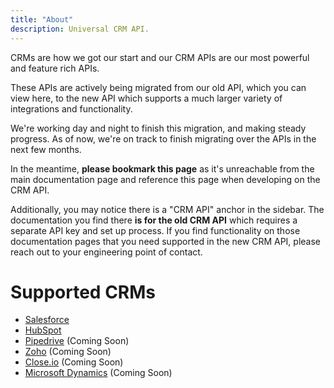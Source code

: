 ```yaml
---
title: "About"
description: Universal CRM API.
---
```


CRMs are how we got our start and our CRM APIs are our most powerful and feature rich APIs.

These APIs are actively being migrated from our old API, which you can view here, to the new API which supports a much larger variety of integrations and functionality.

We're working day and night to finish this migration, and making steady progress. As of now, we're on track to finish migrating over the APIs in the next few months.

In the meantime, **please bookmark this page** as it's unreachable from the main documentation page and reference this page when developing on the CRM API.

Additionally, you may notice there is a "CRM API" anchor in the sidebar. The documentation you find there **is for the old CRM API** which requires a separate API key and set up process. If you find functionality on those documentation pages that you need supported in the new CRM API, please reach out to your engineering point of contact.

# Supported CRMs

- [Salesforce](https://www.salesforce.com/)
- [HubSpot](https://hubspot.com/)
- [Pipedrive](https://www.pipedrive.com/) (Coming Soon)
- [Zoho](https://www.zoho.com/) (Coming Soon)
- [Close.io](https://close.io/) (Coming Soon)
- [Microsoft Dynamics](https://dynamics.microsoft.com/en-us/) (Coming Soon)
